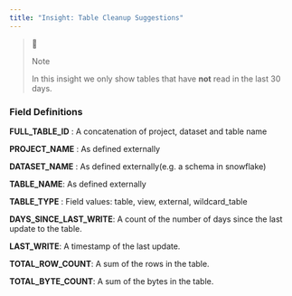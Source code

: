 ```yaml
---
title: "Insight: Table Cleanup Suggestions"
---
```


> 📘
> 
> Note
> 
> In this insight we only show tables that have **not** read in the last 30 days.

### Field Definitions

**FULL\_TABLE\_ID** : A concatenation of project, dataset and table name 

**PROJECT\_NAME** : As defined externally

**DATASET\_NAME** : As defined externally(e.g. a schema in snowflake) 

**TABLE\_NAME**: As defined externally

**TABLE\_TYPE** : Field values: table, view, external, wildcard\_table 

**DAYS\_SINCE\_LAST\_WRITE**: A count of the number of days since the last update to the table.

**LAST\_WRITE**: A timestamp of the last update.

**TOTAL\_ROW\_COUNT**: A sum of the rows in the table.  
  
**TOTAL\_BYTE\_COUNT**: A sum of the bytes in the table.